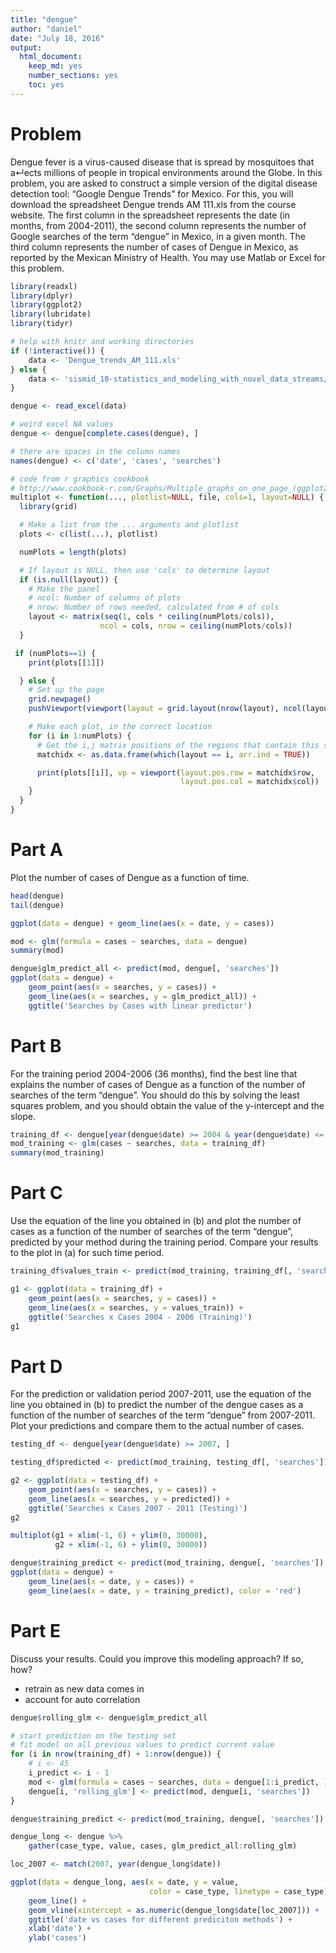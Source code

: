 ```yaml
---
title: "dengue"
author: "daniel"
date: "July 18, 2016"
output: 
  html_document: 
    keep_md: yes
    number_sections: yes
    toc: yes
---
```


# Problem

Dengue fever is a virus-caused disease that is spread by mosquitoes that a↵ects millions of people in tropical
environments around the Globe. In this problem, you are asked to construct a simple version of the digital
disease detection tool: “Google Dengue Trends” for Mexico. For this, you will download the spreadsheet
Dengue trends AM 111.xls from the course website. The first column in the spreadsheet represents the
date (in months, from 2004-2011), the second column represents the number of Google searches of the term
“dengue” in Mexico, in a given month. The third column represents the number of cases of Dengue in
Mexico, as reported by the Mexican Ministry of Health. You may use Matlab or Excel for this problem.

```r
library(readxl)
library(dplyr)
library(ggplot2)
library(lubridate)
library(tidyr)

# help with knitr and working directories
if (!interactive()) {
    data <- 'Dengue_trends_AM_111.xls'
} else {
    data <- 'sismid_10-statistics_and_modeling_with_novel_data_streams/dengue/Dengue_trends_AM_111.xls'
}

dengue <- read_excel(data)

# weird excel NA values
dengue <- dengue[complete.cases(dengue), ]

# there are spaces in the column names
names(dengue) <- c('date', 'cases', 'searches')
```

```r
# code from r graphics cookbook
# http://www.cookbook-r.com/Graphs/Multiple_graphs_on_one_page_(ggplot2)/
multiplot <- function(..., plotlist=NULL, file, cols=1, layout=NULL) {
  library(grid)

  # Make a list from the ... arguments and plotlist
  plots <- c(list(...), plotlist)

  numPlots = length(plots)

  # If layout is NULL, then use 'cols' to determine layout
  if (is.null(layout)) {
    # Make the panel
    # ncol: Number of columns of plots
    # nrow: Number of rows needed, calculated from # of cols
    layout <- matrix(seq(1, cols * ceiling(numPlots/cols)),
                    ncol = cols, nrow = ceiling(numPlots/cols))
  }

 if (numPlots==1) {
    print(plots[[1]])

  } else {
    # Set up the page
    grid.newpage()
    pushViewport(viewport(layout = grid.layout(nrow(layout), ncol(layout))))

    # Make each plot, in the correct location
    for (i in 1:numPlots) {
      # Get the i,j matrix positions of the regions that contain this subplot
      matchidx <- as.data.frame(which(layout == i, arr.ind = TRUE))

      print(plots[[i]], vp = viewport(layout.pos.row = matchidx$row,
                                      layout.pos.col = matchidx$col))
    }
  }
}
```

# Part A

Plot the number of cases of Dengue as a function of time.

```r
head(dengue)
tail(dengue)
```

```r
ggplot(data = dengue) + geom_line(aes(x = date, y = cases))
```

```r
mod <- glm(formula = cases ~ searches, data = dengue)
summary(mod)
```

```r
dengue$glm_predict_all <- predict(mod, dengue[, 'searches'])
ggplot(data = dengue) +
    geom_point(aes(x = searches, y = cases)) +
    geom_line(aes(x = searches, y = glm_predict_all)) +
    ggtitle('Searches by Cases with linear predictor')
```

# Part B

For the training period 2004-2006 (36 months), find the best line that explains the number of cases
of Dengue as a function of the number of searches of the term “dengue”. You should do this by solving
the least squares problem, and you should obtain the value of the y-intercept and the slope.


```r
training_df <- dengue[year(dengue$date) >= 2004 & year(dengue$date) <= 2006, ]
mod_training <- glm(cases ~ searches, data = training_df)
summary(mod_training)
```

# Part C

Use the equation of the line you obtained in (b) and plot the number of cases as a function of the number
of searches of the term “dengue”, predicted by your method during the training period. Compare your
results to the plot in (a) for such time period.

```r
training_df$values_train <- predict(mod_training, training_df[, 'searches'])

g1 <- ggplot(data = training_df) +
    geom_point(aes(x = searches, y = cases)) +
    geom_line(aes(x = searches, y = values_train)) +
    ggtitle('Searches x Cases 2004 - 2006 (Training)')
g1
```

# Part D

For the prediction or validation period 2007-2011, use the equation of the line you obtained in (b)
to predict the number of the dengue cases as a function of the number of searches of the term “dengue”
from 2007-2011. Plot your predictions and compare them to the actual number of cases.

```r
testing_df <- dengue[year(dengue$date) >= 2007, ]
```

```r
testing_df$predicted <- predict(mod_training, testing_df[, 'searches'])

g2 <- ggplot(data = testing_df) +
    geom_point(aes(x = searches, y = cases)) +
    geom_line(aes(x = searches, y = predicted)) +
    ggtitle('Searches x Cases 2007 - 2011 (Testing)')
g2
```

```r
multiplot(g1 + xlim(-1, 6) + ylim(0, 30000),
          g2 + xlim(-1, 6) + ylim(0, 30000))
```

```r
dengue$training_predict <- predict(mod_training, dengue[, 'searches'])
ggplot(data = dengue) +
    geom_line(aes(x = date, y = cases)) +
    geom_line(aes(x = date, y = training_predict), color = 'red')
```

# Part E

Discuss your results. Could you improve this modeling approach? If so, how?

- retrain as new data comes in
- account for auto correlation

```r
dengue$rolling_glm <- dengue$glm_predict_all

# start prediction on the testing set
# fit model on all previous values to predict current value
for (i in nrow(training_df) + 1:nrow(dengue)) {
    # i <- 45
    i_predict <- i - 1
    mod <- glm(formula = cases ~ searches, data = dengue[1:i_predict, ])
    dengue[i, 'rolling_glm'] <- predict(mod, dengue[i, 'searches'])
}
```

```r
dengue$training_predict <- predict(mod_training, dengue[, 'searches'])

dengue_long <- dengue %>%
    gather(case_type, value, cases, glm_predict_all:rolling_glm)

loc_2007 <- match(2007, year(dengue_long$date))

ggplot(data = dengue_long, aes(x = date, y = value,
                               color = case_type, linetype = case_type)) +
    geom_line() +
    geom_vline(xintercept = as.numeric(dengue_long$date[loc_2007])) +
    ggtitle('date vs cases for different prediciton methods') +
    xlab('date') +
    ylab('cases')
```


